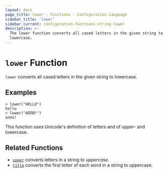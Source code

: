 ```yaml
---
layout: docs
page_title: lower - Functions - Configuration Language
sidebar_title: 'lower'
sidebar_current: configuration-functions-string-lower
description: >-
  The lower function converts all cased letters in the given string to
  lowercase.
---
```


# `lower` Function

`lower` converts all cased letters in the given string to lowercase.

## Examples

```text
> lower("HELLO")
hello
> lower("АЛЛО!")
алло!
```

This function uses Unicode's definition of letters and of upper- and lowercase.

## Related Functions

- [`upper`](/docs/from-1.5/functions/string/upper) converts letters in a string to _uppercase_.
- [`title`](/docs/from-1.5/functions/string/title) converts the first letter of each word in a string to uppercase.
